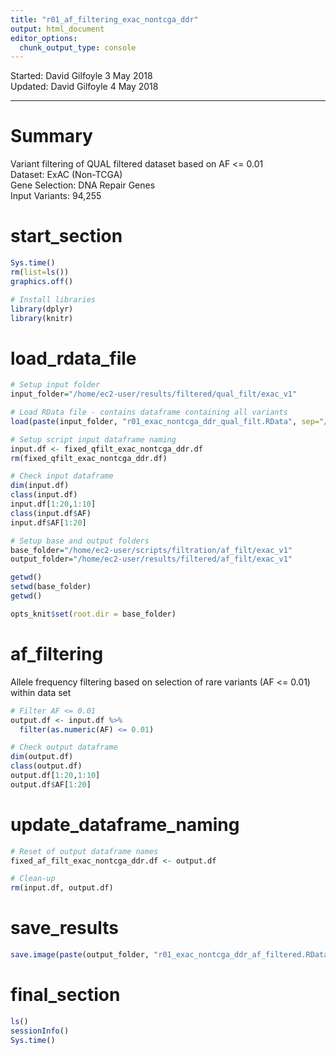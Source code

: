 ```yaml
---
title: "r01_af_filtering_exac_nontcga_ddr"
output: html_document
editor_options: 
  chunk_output_type: console
---
```


Started: David Gilfoyle 3 May 2018  
Updated: David Gilfoyle 4 May 2018

---

# Summary

Variant filtering of QUAL filtered dataset based on AF <= 0.01  
Dataset: ExAC (Non-TCGA)  
Gene Selection: DNA Repair Genes  
Input Variants: 94,255

# start_section

```r

Sys.time()
rm(list=ls())
graphics.off()

# Install libraries
library(dplyr)
library(knitr)

```

# load_rdata_file

```r

# Setup input folder
input_folder="/home/ec2-user/results/filtered/qual_filt/exac_v1"

# Load RData file - contains dataframe containing all variants
load(paste(input_folder, "r01_exac_nontcga_ddr_qual_filt.RData", sep="/"))

# Setup script input dataframe naming
input.df <- fixed_qfilt_exac_nontcga_ddr.df
rm(fixed_qfilt_exac_nontcga_ddr.df)

# Check input dataframe
dim(input.df)
class(input.df)
input.df[1:20,1:10]
class(input.df$AF)
input.df$AF[1:20]

# Setup base and output folders
base_folder="/home/ec2-user/scripts/filtration/af_filt/exac_v1"
output_folder="/home/ec2-user/results/filtered/af_filt/exac_v1"

getwd()
setwd(base_folder)
getwd()

opts_knit$set(root.dir = base_folder)

```

# af_filtering

Allele frequency filtering based on selection of rare variants (AF <= 0.01) within data set

```r

# Filter AF <= 0.01
output.df <- input.df %>% 
  filter(as.numeric(AF) <= 0.01)

# Check output dataframe
dim(output.df)
class(output.df)
output.df[1:20,1:10]
output.df$AF[1:20]

```

# update_dataframe_naming

```r

# Reset of output dataframe names
fixed_af_filt_exac_nontcga_ddr.df <- output.df

# Clean-up
rm(input.df, output.df)

```

# save_results

```r

save.image(paste(output_folder, "r01_exac_nontcga_ddr_af_filtered.RData", sep="/"))

```

# final_section

```r

ls()
sessionInfo()
Sys.time()

```


